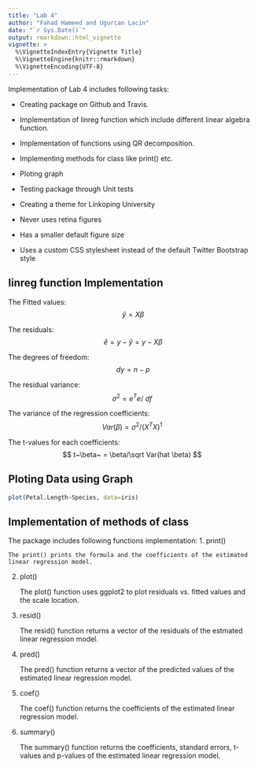 ```yaml
---
title: "Lab 4"
author: "Fahad Hameed and Ugurcan Lacin"
date: "`r Sys.Date()`"
output: rmarkdown::html_vignette
vignette: >
  %\VignetteIndexEntry{Vignette Title}
  %\VignetteEngine{knitr::rmarkdown}
  %\VignetteEncoding{UTF-8}
---
```


Implementation of Lab 4 includes following tasks:

- Creating package on Github and Travis.
- Implementation of linreg function which include different linear algebra function.
- Implementation of functions using QR decomposition.
- Implementing methods for class like print() etc.
- Ploting graph
- Testing package through Unit tests
- Creating a theme for Linkoping University


- Never uses retina figures
- Has a smaller default figure size
- Uses a custom CSS stylesheet instead of the default Twitter Bootstrap style

## linreg function Implementation



The Fitted values:
$$\ \hat y = X \beta$$

The residuals:
$$\ \hat e = y - \hat y = y - X\beta$$

The degrees of freedom:
$$~dy = n-p $$

The residual variance:
$$ \sigma^2 = e^Te/~df $$

The variance of the regression coefficients:
$$ Var(\beta) = \sigma^2/(X^T X)^1 $$

The t-values for each coefficients:
$$ t~\beta~ = \beta/\sqrt Var(hat \beta) $$

## Ploting Data using Graph

```r
plot(Petal.Length~Species, data=iris)
```

## Implementation of methods of class

The package includes following functions implementation:
1. print()
  
    The print() prints the formula and the coefficients of the estimated linear regression model.
2. plot()
 
    The plot() function uses ggplot2 to plot residuals vs. fitted values and the scale location.
3. resid()
  
    The resid() function returns a vector of the residuals of the estmated linear regression model.
4. pred()
   
    The pred() function returns a vector of the predicted values of the estimated linear regression model.
5. coef()
  
    The coef() function returns the coefficients of the estimated linear regression model.
6. summary()
  
    The summary() function returns the coefficients, standard errors, t-values and p-values of the estimated linear regression model.